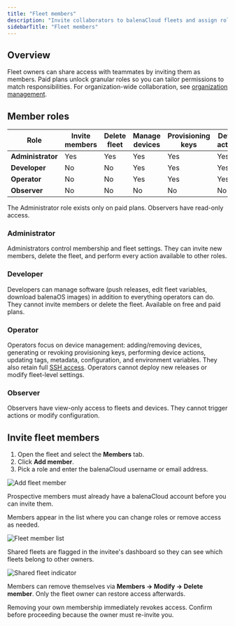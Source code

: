 ```yaml
---
title: "Fleet members"
description: "Invite collaborators to balenaCloud fleets and assign roles with the right level of access."
sidebarTitle: "Fleet members"
---
```


## Overview

Fleet owners can share access with teammates by inviting them as members. Paid plans unlock granular roles so you can tailor permissions to match responsibilities. For organization-wide collaboration, see [organization management](/learn/accounts/organizations).

## Member roles

| Role | Invite members | Delete fleet | Manage devices | Provisioning keys | Device actions | Tags | Variables | SSH access | Deploy | Configuration | Fleet settings |
| --- | --- | --- | --- | --- | --- | --- | --- | --- | --- | --- | --- |
| **Administrator** | Yes | Yes | Yes | Yes | Yes | Yes | Yes | Yes | Yes | Yes | Yes |
| **Developer** | No | No | Yes | Yes | Yes | Yes | Yes | Yes | Yes | Yes | Yes |
| **Operator** | No | No | Yes | Yes | Yes | Yes | Yes | Yes | No | No | No |
| **Observer** | No | No | No | No | No | No | No | No | No | No | No |

<Info>
The Administrator role exists only on paid plans. Observers have read-only access.
</Info>

### Administrator

Administrators control membership and fleet settings. They can invite new members, delete the fleet, and perform every action available to other roles.

### Developer

Developers can manage software (push releases, edit fleet variables, download balenaOS images) in addition to everything operators can do. They cannot invite members or delete the fleet. Available on free and paid plans.

### Operator

Operators focus on device management: adding/removing devices, generating or revoking provisioning keys, performing device actions, updating tags, metadata, configuration, and environment variables. They also retain full [SSH access](/learn/manage/ssh-access). Operators cannot deploy new releases or modify fleet-level settings.

### Observer

Observers have view-only access to fleets and devices. They cannot trigger actions or modify configuration.

## Invite fleet members

1. Open the fleet and select the **Members** tab.
2. Click **Add member**.
3. Pick a role and enter the balenaCloud username or email address.

![Add fleet member](https://docs.balena.io/img/common/app/add_member.webp)

<Note>
Prospective members must already have a balenaCloud account before you can invite them.
</Note>

Members appear in the list where you can change roles or remove access as needed.

![Fleet member list](https://docs.balena.io/img/common/app/member_list.webp)

Shared fleets are flagged in the invitee's dashboard so they can see which fleets belong to other owners.

![Shared fleet indicator](https://docs.balena.io/img/common/app/shared_app.webp)

Members can remove themselves via **Members → Modify → Delete member**. Only the fleet owner can restore access afterwards.

<Warning>
Removing your own membership immediately revokes access. Confirm before proceeding because the owner must re-invite you.
</Warning>
